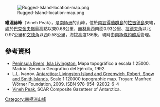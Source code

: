 [[Image:Rugged-Island-location-map.png|thumb]]

{{coord|62|37|53.8|S|61|12|00|W|display=title}}

'''維涅赫峰'''（Vineh Peak），是[[南極洲|南極洲]]的山峰，位於[[南設得蘭群島|南設得蘭群島]]的[[拉吉德島_(南設得蘭群島)|拉吉德島]]東端，處於[[巴克舍夫嶺|巴克舍夫嶺]]最高點以東0.68公里、[[赫林角|赫林角]]西南面0.93公里、[[拉德夫角|拉德夫角]]以北0.97公里和[[文德角|文德角]]以西0.58公里，海拔高度186米，現時由[[南極條約體系|南極條約體系]]管理。

==參考資料==
* [https://web.archive.org/web/20131109084308/http://hercules.cedex.es/Ecosistemas/ByersRadar.pdf#55 Península Byers, Isla Livingston.] Mapa topográfico a escala 1:25000. Madrid: Servicio Geográfico del Ejército, 1992.
* L.L. Ivanov. [http://apcbg.org/image023.jpg Antarctica: Livingston Island and Greenwich, Robert, Snow and Smith Islands.] {{Wayback|url=http://apcbg.org/image023.jpg |date=20080424075823 }} Scale 1:120000 topographic map.  Troyan: Manfred Wörner Foundation, 2009.  ISBN 978-954-92032-6-4
* [http://data.aad.gov.au/aadc/gaz/scar/display_name.cfm?gaz_id=134758 Vineh Peak.] {{Wayback|url=http://data.aad.gov.au/aadc/gaz/scar/display_name.cfm?gaz_id=134758 |date=20120406133704 }} SCAR Composite Gazetteer of Antarctica.

{{Antarctica-geo-stub}}
[[Category:南極洲山峰|Category:南極洲山峰]]